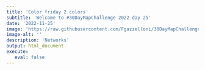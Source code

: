 ```yaml
---
title: 'Color friday 2 colors'
subtitle: 'Welcome to #30DayMapChallenge 2022 day 25'
date: '2022-11-25'
image: 'https://raw.githubusercontent.com/Fgazzelloni/30DayMapChallenge/master/2022/day25_color_friday_2_colors/day25_color_friday_2_colors.png'
image-alt: ''
description: 'Networks'
output: html_document
execute: 
   eval: false
---
```

